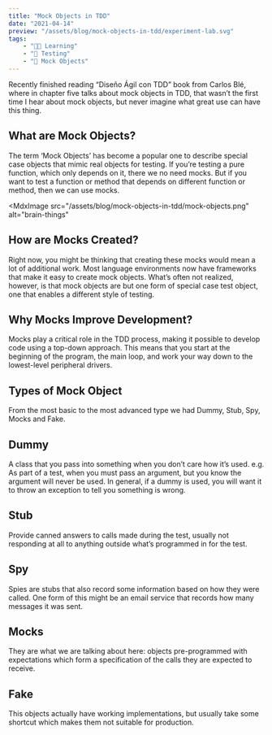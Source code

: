 ```yaml
---
title: "Mock Objects in TDD"
date: "2021-04-14"
preview: "/assets/blog/mock-objects-in-tdd/experiment-lab.svg"
tags:
    - "👨‍🎓 Learning"
    - "🧪 Testing"
    - "📓 Mock Objects"
---
```


Recently finished reading “Diseño Ágil con TDD” book from Carlos Blé, where in chapter five talks about mock objects in TDD, that wasn’t the first time I hear about mock objects, but never imagine what great use can have this thing.

## What are Mock Objects?

The term ‘Mock Objects’ has become a popular one to describe special case objects that mimic real objects for testing. If you’re testing a pure function, which only depends on it, there we no need mocks. But if you want to test a function or method that depends on different function or method, then we can use mocks.

<MdxImage
    src="/assets/blog/mock-objects-in-tdd/mock-objects.png"
    alt="brain-things"
></MdxImage>

## How are Mocks Created?

Right now, you might be thinking that creating these mocks would mean a lot of additional work. Most language environments now have frameworks that make it easy to create mock objects. What’s often not realized, however, is that mock objects are but one form of special case test object, one that enables a different style of testing.

## Why Mocks Improve Development?

Mocks play a critical role in the TDD process, making it possible to develop code using a top-down approach. This means that you start at the beginning of the program, the main loop, and work your way down to the lowest-level peripheral drivers.

## Types of Mock Object

From the most basic to the most advanced type we had Dummy, Stub, Spy, Mocks and Fake.

## Dummy

A class that you pass into something when you don’t care how it’s used. e.g. As part of a test, when you must pass an argument, but you know the argument will never be used. In general, if a dummy is used, you will want it to throw an exception to tell you something is wrong.

## Stub

Provide canned answers to calls made during the test, usually not responding at all to anything outside what’s programmed in for the test.

## Spy

Spies are stubs that also record some information based on how they were called. One form of this might be an email service that records how many messages it was sent.

## Mocks

They are what we are talking about here: objects pre-programmed with expectations which form a specification of the calls they are expected to receive.

## Fake

This objects actually have working implementations, but usually take some shortcut which makes them not suitable for production.
